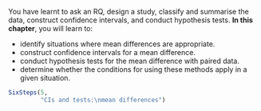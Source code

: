 ::: {.objectivesBox .objectives data-latex="{iconmonstr-target-4-240.png}"}
You have learnt to ask an RQ, design a study, classify and summarise the data, construct confidence intervals, and conduct hypothesis tests.
**In this chapter**, you will learn to:

* identify situations where mean differences are appropriate.
* construct confidence intervals for a mean difference.
* conduct hypothesis tests for the mean difference with paired data.
* determine whether the conditions for using these methods apply in a given situation.
:::

```r
SixSteps(5, 
         "CIs and tests:\nmean differences")
```


